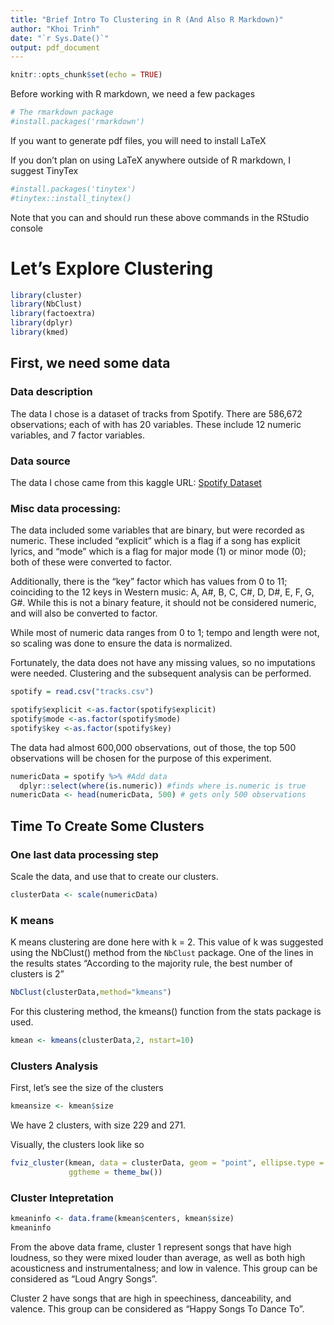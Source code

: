 ```yaml
---
title: "Brief Intro To Clustering in R (And Also R Markdown)"
author: "Khoi Trinh"
date: "`r Sys.Date()`"
output: pdf_document
---
```


```r
knitr::opts_chunk$set(echo = TRUE)
```

Before working with R markdown, we need a few packages
```r
# The rmarkdown package
#install.packages('rmarkdown')
```

If you want to generate pdf files, you will need to install LaTeX

If you don't plan on using LaTeX anywhere outside of R markdown,
I suggest TinyTex

```r
#install.packages('tinytex')
#tinytex::install_tinytex()
```

Note that you can and should run these above commands in the RStudio console

# Let's Explore Clustering

```r
library(cluster)
library(NbClust)
library(factoextra)
library(dplyr)
library(kmed)
```

## First, we need some data

### Data description

The data I chose is a dataset of tracks from Spotify. There are 586,672 observations; each of with has 20 variables. These include 12 numeric variables, and 7 factor variables. 

### Data source
The data I chose came from this kaggle URL:
[Spotify Dataset](https://www.kaggle.com/datasets/lehaknarnauli/spotify-datasets?select=tracks.csv)

### Misc data processing:

The data included some variables that are binary, but were recorded as numeric. These included "explicit" which is a flag if a song has explicit lyrics, and "mode" which is a flag for major mode (1) or minor mode (0); both of these were converted to factor.

Additionally, there is the "key" factor which has values from 0 to 11; coinciding to the 12 keys in Western music: A, A#, B, C, C#, D, D#, E, F, G, G#. While this is not a binary feature, it should not be considered numeric, and will also be converted to factor.

While most of numeric data ranges from 0 to 1; tempo and length were not, so scaling was done to ensure the data is normalized.

Fortunately, the data does not have any missing values, so no imputations were needed. Clustering and the subsequent analysis can be performed.

```r
spotify = read.csv("tracks.csv")

spotify$explicit <-as.factor(spotify$explicit)
spotify$mode <-as.factor(spotify$mode)
spotify$key <-as.factor(spotify$key)
```

The data had almost 600,000 observations, out of those, the top 500 observations will be chosen for the purpose of this experiment.

```r
numericData = spotify %>% #Add data
  dplyr::select(where(is.numeric)) #finds where is.numeric is true
numericData <- head(numericData, 500) # gets only 500 observations
```

## Time To Create Some Clusters

### One last data processing step

Scale the data, and use that to create our clusters.

```r
clusterData <- scale(numericData)
```

### K means

K means clustering are done here with k = 2. This value of k was suggested using the NbClust() method from the `NbClust` package. One of the lines in the results states "According to the majority rule, the best number of clusters is  2"

```r
NbClust(clusterData,method="kmeans")
```

For this clustering method, the kmeans() function from the stats package is used.

```r
kmean <- kmeans(clusterData,2, nstart=10)
```

### Clusters Analysis

First, let's see the size of the clusters

```r
kmeansize <- kmean$size
```

We have 2 clusters, with size 229 and 271.

Visually, the clusters look like so

```r
fviz_cluster(kmean, data = clusterData, geom = "point", ellipse.type = "convex", 
             ggtheme = theme_bw())
```

### Cluster Intepretation

```r
kmeaninfo <- data.frame(kmean$centers, kmean$size)
kmeaninfo
```

From the above data frame, cluster 1 represent songs that have high loudness, so they were mixed louder than average, as well as both high acousticness and instrumentalness; and low in valence. This group can be considered as "Loud Angry Songs".

Cluster 2 have songs that are high in speechiness, danceability, and valence. This group can be considered as "Happy Songs To Dance To".